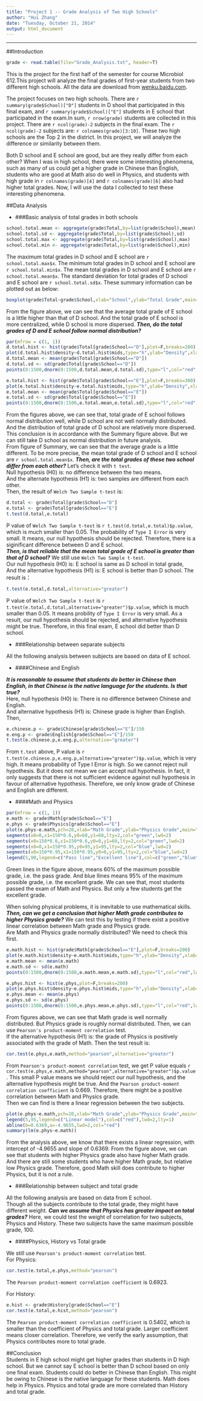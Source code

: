 ```yaml
---
title: "Project 1 -- Grade Analysis of Two High Schools"
author: "Hui Zhang"
date: "Tuesday, October 21, 2014"
output: html_document
---
```

***
##Introduction 
```r
grade <- read.table(file="Grade_Analysis.txt", header=T)

```
This is the project for the first half of the semester for course Microbiol 612.This project will analyze the final grades of first-year students from two different high schools. All the data are download from [wenku.baidu.com](http://wenku.baidu.com/view/09f6dc3752ea551811a68727.html).      

The project focuses on two high schools. There are `r summary(grade$School)["D"]` students in D shool that participated in this final exam, and `r summary(grade$School)["E"]` students in E school that participated in the exam.In sum,  `r nrow(grade)` students are collected in this project. There are `r ncol(grade)-2` subjects in the final exam. The `r ncol(grade)-2` subjects are: `r colnames(grade)[3:10]`. These two high schools are the Top 2 in the district. In this project, we will analyze the difference or similarity between them.
      
Both D school and E school are good, but are they really differ from each other? When I was in high school, there were some interesting phenomena, such as many of us could get a higher grade in Chinese than English, students who are good at Math also do well in Physics, and students with high grade in `r colnames(grade)[4]` and `r colnames(grade)[6]` also had higher total grades. Now, I will use the data I collected to test these interesting phenomena.


##Data Analysis    

* ###Basic analysis of total grades in both schools    
```r
school.total.mean <- aggregate(grade$Total,by=list(grade$School),mean)
school.total.sd <- aggregate(grade$Total,by=list(grade$School),sd)
school.total.max <- aggregate(grade$Total,by=list(grade$School),max)
school.total.min <- aggregate(grade$Total,by=list(grade$School),min)

```
The maximum total grades in D school and E school are `r school.total.max$x`. The minimum total grades in D school and E school are `r school.total.min$x`. The mean total grades in D school and E school are `r school.total.mean$x`. The standard deviation for total grades of D school and E school are `r school.total.sd$x`. These summary information can be plotted out as below:      
```r
boxplot(grade$Total~grade$School,xlab="School",ylab="Total Grade",main="Summary of Total Grade")

```
       
From the figure above, we can see that the average total grade of E school is a little higher than that of D school. And the total grade of E school is more centralized, while D school is more dispersed. ***Then, do the total grades of D and E school follow normal distribution?***      
```r
par(mfrow = c(1, 1))
d.total.hist <- hist(grade$Total[grade$School=="D"],plot=F,breaks=200)
plot(d.total.hist$density~d.total.hist$mids,type="h",ylab="Density",xlab="Total Grade",main="D School Total Grade Distribution")
d.total.mean <- mean(grade$Total[grade$School=="D"])
d.total.sd <- sd(grade$Total[grade$School=="D"])
points(0:1500,dnorm(0:1500,d.total.mean,d.total.sd),type="l",col="red",lwd=2)

e.total.hist <- hist(grade$Total[grade$School=="E"],plot=F,breaks=300)
plot(e.total.hist$density~e.total.hist$mids,type="h",ylab="Density",xlab="Total Grade",main="E School Total Grade Distribution")
e.total.mean <- mean(grade$Total[grade$School=="E"])
e.total.sd <- sd(grade$Total[grade$School=="E"])
points(0:1500,dnorm(0:1500,e.total.mean,e.total.sd),type="l",col="red",lwd=2)

```     
        
From the figures above, we can see that, total grade of E school follows normal distribution well, while D school are not well normally distributed. And the distribution of total grade of D school are relatively more dispersed. This conclusion is in accordance with the Summary figure above. But we can still take D school as normal distribution in future analysis.       
From figure of Summary, we can see that the average grade is a little different. To be more precise, the mean total grade of D school and E school are `r school.total.mean$x`. ***Then, are the total grades of these two school differ from each other?***  Let's check it with `t test`.    
Null hypothesis (H0) is: no difference between the two means.      
And the alternate hypothesis (H1) is: two samples are different from each other.    
Then, the result of `Welch Two Sample t-test` is:        
```r
d.total <- grade$Total[grade$School=="D"]
e.total <- grade$Total[grade$School=="E"]
t.test(d.total,e.total)

```
P value of `Welch Two Sample t-test` is `r t.test(d.total,e.total)$p.value`, which is much smaller than 0.05. The probability of `Type I Error` is very small. It means, our null hypothesis should be rejected. Therefore, there is a siginificant difference between D and E school.        
***Then, is that reliable that the mean total grade of E school is greater than that of D school?*** We still use `Welch Two Sample t-test`.    
Our null hypothesis (H0) is: E school is same as D school in total grade,       
And the alternative hypothesis (H1) is: E school is better than D school. The result is：    
```{r，echo=FALSE}
t.test(e.total,d.total,alternative="greater")

```
     
P value of `Welch Two Sample t-test` is `r t.test(e.total,d.total,alternative="greater")$p.value`, which is much smaller than 0.05. It means probility of `Type I Error` is very small. As a result, our null hypothesis should be rejected, and alternative hypothesis might be true. Therefore, in this final exam, E school did better than D school.   
      

* ###Relationship between separate subjects               

All the following analysis between subjects are based on data of E school.           

+ ####Chinese and English          

***It is reasonable to assume that students do better in Chinese than English, in that Chinese is the native language for the students. Is that true?***            
Here, null hypothesis (H0) is: There is no difference between Chinese and English.     
And alternative hypothesis (H1) is: Chinese grade is higher than English. Then,
```r
e.chinese.p <- grade$Chinese[grade$School=="E"]/150
e.eng.p <- grade$English[grade$School=="E"]/150
t.test(e.chinese.p,e.eng.p,alternative="greater")

```
From `t.test` above, P value is `r t.test(e.chinese.p,e.eng.p,alternative="greater")$p.value`, which is very high. It means probability of Type I Error is high. So we cannot reject null hypothesis. But it does not mean we can accept null hypothesis. In fact, it only suggests that there is not sufficient evidence against null hypothesis in favour of alternative hypothesis. Therefore, we only know grade of Chinese and English are different.       

+ ####Math and Physics    
```r
par(mfrow = c(1, 1))
e.math <- grade$Math[grade$School=="E"]
e.phys <- grade$Physics[grade$School=="E"]
plot(e.phys~e.math,pch=20,xlab="Math Grade",ylab="Physics Grade",main="E School Math Grade vs Physics Grade",xlim=c(0,150),ylim=c(0,100))
segments(x0=0,x1=150*0.6,y0=60,y1=60,lty=2,col="green",lwd=2)
segments(x0=150*0.6,x1=150*0.6,y0=0,y1=60,lty=2,col="green",lwd=2)
segments(x0=0,x1=150*0.95,y0=95,y1=95,lty=2,col="blue",lwd=2)
segments(x0=150*0.95,x1=150*0.95,y0=0,y1=95,lty=2,col="blue",lwd=2)
legend(5,90,legend=c("Pass line","Excellent line"),col=c("green","blue"),lwd=2,lty=2)

```
        
Green lines in the figure above, means 60% of the maximum possible grade, i.e. the pass grade. And blue llines means 95% of the maximum possible grade, i.e. the excellent grade. We can see that, most students passed the exam of Math and Physics. But only a few students get the excellent grade.     

When solving physical problems, it is inevitable to use mathematical skills. ***Then, can we get a conclusion that higher Math grade contributes to higher Physics grade?*** We can test this by testing if there exist a positive linear correlation between Math grade and Physics grade.         
Are Math and Physics grade normally distributed? We need to check this first.    
```r
e.math.hist <- hist(grade$Math[grade$School=="E"],plot=F,breaks=200)
plot(e.math.hist$density~e.math.hist$mids,type="h",ylab="Density",xlab="Math Grade",main="E School Math Grade Distribution")
e.math.mean <- mean(e.math)
e.math.sd <- sd(e.math)
points(0:1500,dnorm(0:1500,e.math.mean,e.math.sd),type="l",col="red",lwd=2)
```

```r
e.phys.hist <- hist(e.phys,plot=F,breaks=200)
plot(e.phys.hist$density~e.phys.hist$mids,type="h",ylab="Density",xlab="Physics Grade",main="E School Physics Grade Distribution")
e.phys.mean <- mean(e.phys)
e.phys.sd <- sd(e.phys)
points(0:1500,dnorm(0:1500,e.phys.mean,e.phys.sd),type="l",col="red",lwd=2)
```
       
From figures above, we can see that Math grade is well normally distributed. But Physics grade is roughly normal distributed. Then, we can use `Pearson's product-moment correlation` test.    
If the alternative hypothesis (H1) is: the grade of Physics is positively associated with the grade of Math. Then the test result is:

```r
cor.test(e.phys,e.math,method="pearson",alternative="greater")

```
From `Pearson's product-moment correlation` test, we get P value equals `r  cor.test(e.phys,e.math,method="pearson",alternative="greater")$p.value`. This small P value means we should reject our null hypothesis, and the alternative hypothesis might be true. And the `Pearson product-moment correlation coefficient` is 0.669. Therefore, there might be a positive correlation between Math and Physics grade.         
Then we can find is there a linear regression between the two subjects.      
```r
plot(e.phys~e.math,pch=20,xlab="Math Grade",ylab="Physics Grade",main="E School Math Grade vs Physics Grade",xlim=c(0,150),ylim=c(0,100))
legend(5,95,legend=c("Linear model"),col=c("red"),lwd=2,lty=1)
abline(b=0.6369,a=-4.9655,lwd=2,col="red")
summary(lm(e.phys~e.math))

```                 
       
From the analysis above, we know that there exists a linear regression, with intercept of -4.9655 and slope of 0.6369. From the figure above, we can see that students with higher Physics grade also have higher Math grade. And there are still some students who have higher Math grade, but relative low Physics grade. Therefore, good Math skill does contribute to higher Physics, but it is not a rule. 


* ###Relationship between subject and total grade       

All the following analysis are based on data from E school.        
Though all the subjects contribute to the total grade, they might have different weight. ***Can we assume that Physics has greater impact on total grades?*** Here, we could test the weight of correlation for two subjects, Physics and History. These two subjects have the same maximum possible grade, 100.       

+ ####Physics, History vs Total grade          

We still use `Pearson's product-moment correlation` test.    
For Physics:        

```r
cor.test(e.total,e.phys,method="pearson")

```
The `Pearson product-moment correlation coefficient` is 0.6923.       

For History: 

```r
e.hist <- grade$History[grade$School=="E"]
cor.test(e.total,e.hist,method="pearson")

```
       
The `Pearson product-moment correlation coefficient` is 0.5402, which is smaller than the coefficient of Physics and total grade. Larger coefficient means closer correlation. Therefore, we verify the early assumption, that Physics contributes more to total grade.
     
##Conclusion      
Students in E high school might get higher grades than students in D high school. But we cannot say E school is better than D school based on only one final exam. Students could do better in Chinese than English. This might be owing to Chinese is the native language for these students.  Math does help in Physics. Physics and total grade are more correlated than History and total grade.